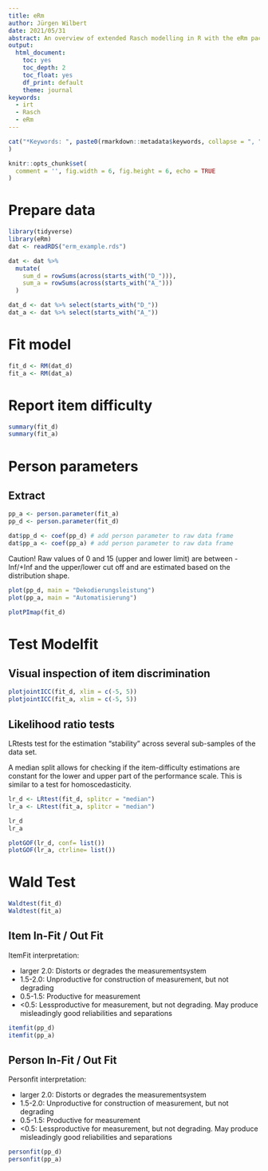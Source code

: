 ```yaml
---
title: eRm
author: Jürgen Wilbert
date: 2021/05/31
abstract: An overview of extended Rasch modelling in R with the eRm package.
output:
  html_document: 
    toc: yes
    toc_depth: 2
    toc_float: yes
    df_print: default
    theme: journal
keywords: 
  - irt
  - Rasch
  - eRm
---
```


```r
cat("*Keywords: ", paste0(rmarkdown::metadata$keywords, collapse = ", "), "*"
)
```

```r
knitr::opts_chunk$set(
  comment = '', fig.width = 6, fig.height = 6, echo = TRUE
)
```

# Prepare data

```r
library(tidyverse)
library(eRm)
dat <- readRDS("erm_example.rds")

dat <- dat %>% 
  mutate(
    sum_d = rowSums(across(starts_with("D_"))),
    sum_a = rowSums(across(starts_with("A_")))
  )

dat_d <- dat %>% select(starts_with("D_"))
dat_a <- dat %>% select(starts_with("A_"))
```

# Fit model

```r
fit_d <- RM(dat_d)
fit_a <- RM(dat_a)
```

# Report item difficulty

```r
summary(fit_d)
summary(fit_a)
```

# Person parameters

## Extract

```r
pp_a <- person.parameter(fit_a)
pp_d <- person.parameter(fit_d)

dat$pp_d <- coef(pp_d) # add person parameter to raw data frame
dat$pp_a <- coef(pp_a) # add person parameter to raw data frame
```

Caution! Raw values of 0 and 15 (upper and lower limit) are between -Inf/+Inf and the upper/lower cut off and are estimated based on the distribution shape.

```r
plot(pp_d, main = "Dekodierungsleistung")
plot(pp_a, main = "Automatisierung")
```

```r
plotPImap(fit_d)
```



# Test Modelfit

## Visual inspection of item discrimination

```r
plotjointICC(fit_d, xlim = c(-5, 5))
plotjointICC(fit_a, xlim = c(-5, 5))
```


## Likelihood ratio tests

LRtests test for the estimation "stability" across several sub-samples of the data set.

A median split allows for checking if the item-difficulty estimations are constant for the lower and upper part of the performance scale. This is similar to a test for homoscedasticity.

```r
lr_d <- LRtest(fit_d, splitcr = "median")
lr_a <- LRtest(fit_a, splitcr = "median")

lr_d
lr_a

```

```r
plotGOF(lr_d, conf= list())
plotGOF(lr_a, ctrline= list())
```



# Wald Test

```r
Waldtest(fit_d)
Waldtest(fit_a)

```

## Item In-Fit / Out Fit

ItemFit interpretation:

- larger 2.0: Distorts or degrades the measurementsystem
- 1.5-2.0: Unproductive for construction of measurement, but not degrading
- 0.5-1.5: Productive for measurement
- <0.5: Lessproductive for measurement, but not degrading. May produce misleadingly good reliabilities and separations

```r
itemfit(pp_d)
itemfit(pp_a)
```

## Person In-Fit / Out Fit

Personfit interpretation:

- larger 2.0: Distorts or degrades the measurementsystem
- 1.5-2.0: Unproductive for construction of measurement, but not degrading
- 0.5-1.5: Productive for measurement
- <0.5: Lessproductive for measurement, but not degrading. May produce misleadingly good reliabilities and separations

```r
personfit(pp_d)
personfit(pp_a)
```

